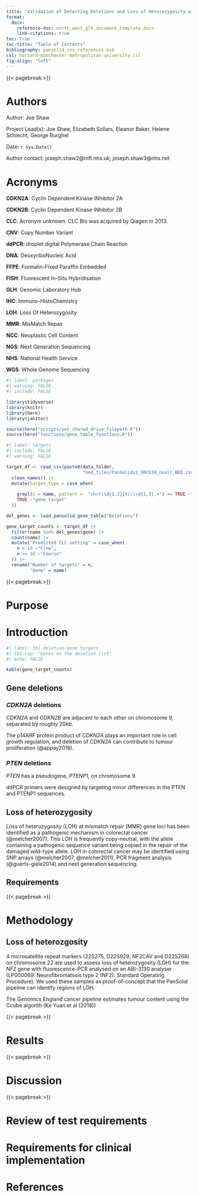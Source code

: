 ```yaml
---
title: "Validation of Detecting Deletions and Loss of Heterozygosity with the PanSolid CLC pipeline"
format: 
  docx:
    reference-doc: north_west_glh_document_template.docx
    link-citations: true
toc: true
toc-title: "Table of Contents"
bibliography: pansolid_cnv_references.bib
csl: harvard-manchester-metropolitan-university.csl
fig-align: "left"
---
```


{{< pagebreak >}}

# Authors

Author: Joe Shaw

Project Lead(s): Joe Shaw, Elizabeth Sollars, Eleanor Baker, Helene Schlecht, George Burghel

Date: `r Sys.Date()`

Author contact: joseph.shaw2\@mft.nhs.uk; joseph.shaw3\@nhs.net

# Acronyms

**CDKN2A**: Cyclin Dependent Kinase iNhibitor 2A

**CDKN2B**: Cyclin Dependent Kinase iNhibitor 2B

**CLC**: Acronym unknown. CLC Bio was acquired by Qiagen in 2013.

**CNV**: Copy Number Variant

**ddPCR**: droplet digital Polymerase Chain Reaction

**DNA**: DeoxyriboNucleic Acid

**FFPE**: Formalin-Fixed Paraffin Embedded

**FISH**: Fluorescent In-Situ Hybridisation

**GLH**: Genomic Laboratory Hub

**IHC**: Immuno-HistoChemistry

**LOH**: Loss Of Heterozygosity

**MMR**: MisMatch Repair

**NCC**: Neoplastic Cell Content

**NGS**: Next Generation Sequencing

**NHS**: National Health Service

**WGS**: Whole Genome Sequencing

```r
#| label: packages
#| warning: FALSE
#| include: FALSE

library(tidyverse)
library(knitr)
library(here)
library(janitor)

source(here("scripts/set_shared_drive_filepath.R"))
source(here("functions/gene_table_functions.R"))

```


```r
#| label: targets
#| include: FALSE
#| warning: FALSE

target_df <- read_csv(paste0(data_folder,
                             "bed_files/PanSolidv2_GRCh38_noalt_BED.csv")) |> 
  clean_names() |> 
  mutate(target_type = case_when(
    
    grepl(x = name, pattern =  "chr(\\d{1,2}|X):\\d{1,3}.+") == TRUE ~"genomic backbone",
    TRUE ~"gene target"
  ))

del_genes <- load_pansolid_gene_table("Deletions")

gene_target_counts <- target_df |> 
  filter(name %in% del_genes$gene) |> 
  count(name) |>
  mutate("Predicted CLC setting" = case_when(
    n < 10 ~"Fine",
    n >= 10 ~"Coarse"
  )) |> 
  rename("Number of targets" = n,
         "Gene" = name) 

```

{{< pagebreak >}}

# Purpose

# Introduction

```r
#| label: tbl-deletion-gene-targets
#| tbl-cap: "Genes on the deletion list"
#| echo: FALSE

kable(gene_target_counts)

```


## Gene deletions

### *CDKN2A* deletions

*CDKN2A* and *CDKN2B* are adjacent to each other on chromosome 9, separated by roughly 20kb.

The p14ARF protein product of *CDKN2A* plays an important role in cell growth regulation, and deletion of *CDKN2A* can contribute to tumour proliferation (@appay2019).

### *PTEN* deletions

*PTEN* has a pseudogene, *PTENP1*, on chromosome 9.

ddPCR primers were designed by targeting minor differences in the PTEN and PTENP1 sequences.

## Loss of heterozygosity

Loss of heterozygosity (LOH) at mismatch repair (MMR) gene loci has been identified as a pathogenic mechanism in colorectal cancer (@melcher2007). This LOH is frequently copy-neutral, with the allele containing a pathogenic sequence variant being copied in the repair of the damaged wild-type allele. LOH in colorectal cancer may be identified using SNP arrays (@melcher2007, @melcher2011), PCR fragment analysis (@guerts-giele2014) and next generation sequencing.

## Requirements

{{< pagebreak >}}

# Methodology

## Loss of heterozgosity

4 microsatellite repeat markers (22S275, D22S929, NF2CAV and D22S268) on chromosome 22 are used to assess loss of heterozygosity (LOH) for the *NF2* gene with fluorescence-PCR analysed on an ABI-3130 analyser ([LP000069: Neurofibromatosis type 2 (NF2): Standard Operating Procedure]{custom-style="Strong"}).
We used these samples as proof-of-concept that the PanSolid pipeline can identify regions of LOH.

The Genomics England cancer pipeline estimates tumour content using the Ccube algorith (Ke Yuan et al (2018))

{{< pagebreak >}}

# Results

{{< pagebreak >}}

# Discussion

{{< pagebreak >}}

# Review of test requirements

# Requirements for clinical implementation

# References

::: {#refs}
:::
